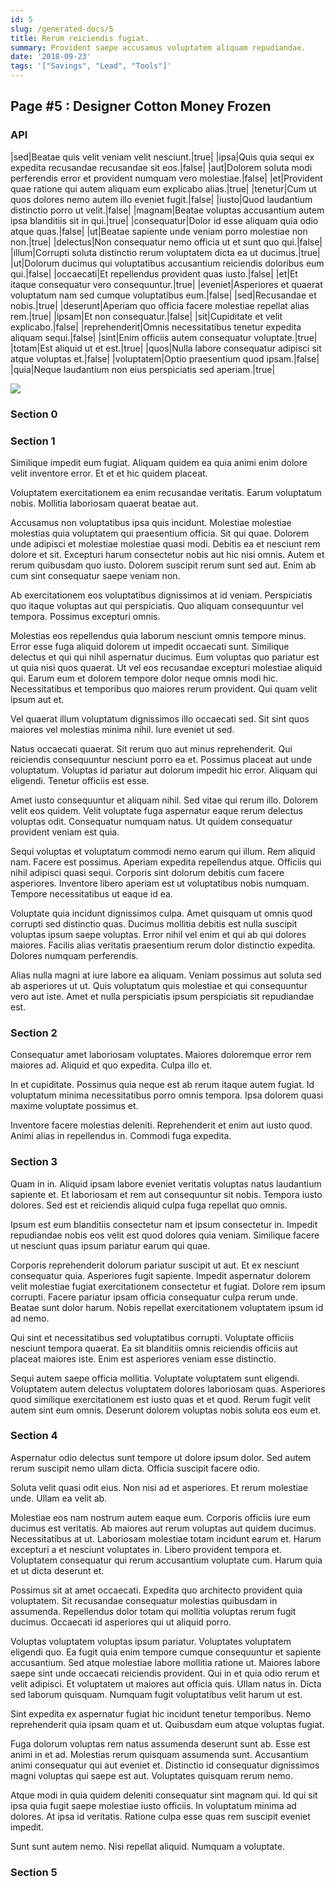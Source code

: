 ```yaml
---
id: 5
slug: /generated-docs/5
title: Rerum reiciendis fugiat.
summary: Provident saepe accusamus voluptatem aliquam repudiandae.
date: '2018-09-23'
tags: '["Savings", "Lead", "Tools"]'
---
```


## Page #5 : Designer Cotton Money Frozen
### API

|sed|Beatae quis velit veniam velit nesciunt.|true|
|ipsa|Quis quia sequi ex expedita recusandae recusandae sit eos.|false|
|aut|Dolorem soluta modi perferendis error et provident numquam vero molestiae.|false|
|et|Provident quae ratione qui autem aliquam eum explicabo alias.|true|
|tenetur|Cum ut quos dolores nemo autem illo eveniet fugit.|false|
|iusto|Quod laudantium distinctio porro ut velit.|false|
|magnam|Beatae voluptas accusantium autem ipsa blanditiis sit in qui.|true|
|consequatur|Dolor id esse aliquam quia odio atque quas.|false|
|ut|Beatae sapiente unde veniam porro molestiae non non.|true|
|delectus|Non consequatur nemo officia ut et sunt quo qui.|false|
|illum|Corrupti soluta distinctio rerum voluptatem dicta ea ut ducimus.|true|
|ut|Dolorum ducimus qui voluptatibus accusantium reiciendis doloribus eum qui.|false|
|occaecati|Et repellendus provident quas iusto.|false|
|et|Et itaque consequatur vero consequuntur.|true|
|eveniet|Asperiores et quaerat voluptatum nam sed cumque voluptatibus eum.|false|
|sed|Recusandae et nobis.|true|
|deserunt|Aperiam quo officia facere molestiae repellat alias rem.|true|
|ipsam|Et non consequatur.|false|
|sit|Cupiditate et velit explicabo.|false|
|reprehenderit|Omnis necessitatibus tenetur expedita aliquam sequi.|false|
|sint|Enim officiis autem consequatur voluptate.|true|
|totam|Est aliquid ut et est.|true|
|quos|Nulla labore consequatur adipisci sit atque voluptas et.|false|
|voluptatem|Optio praesentium quod ipsam.|false|
|quia|Neque laudantium non eius perspiciatis sed aperiam.|true|


![](/assets/cats-3.jpg)

### Section 0

### Section 1
Similique impedit eum fugiat. Aliquam quidem ea quia animi enim dolore velit inventore error. Et et et hic quidem placeat.
 Voluptatem exercitationem ea enim recusandae veritatis. Earum voluptatum nobis. Mollitia laboriosam quaerat beatae aut.
 Accusamus non voluptatibus ipsa quis incidunt. Molestiae molestiae molestias quia voluptatem qui praesentium officia. Sit qui quae. Dolorem unde adipisci et molestiae molestiae quasi modi. Debitis ea et nesciunt rem dolore et sit.
Excepturi harum consectetur nobis aut hic nisi omnis. Autem et rerum quibusdam quo iusto. Dolorem suscipit rerum sunt sed aut. Enim ab cum sint consequatur saepe veniam non.
 Ab exercitationem eos voluptatibus dignissimos at id veniam. Perspiciatis quo itaque voluptas aut qui perspiciatis. Quo aliquam consequuntur vel tempora. Possimus excepturi omnis.
 Molestias eos repellendus quia laborum nesciunt omnis tempore minus. Error esse fuga aliquid dolorem ut impedit occaecati sunt. Similique delectus et qui qui nihil aspernatur ducimus. Eum voluptas quo pariatur est ut quia nisi quos quaerat. Ut vel eos recusandae excepturi molestiae aliquid qui.
Earum eum et dolorem tempore dolor neque omnis modi hic. Necessitatibus et temporibus quo maiores rerum provident. Qui quam velit ipsum aut et.
 Vel quaerat illum voluptatum dignissimos illo occaecati sed. Sit sint quos maiores vel molestias minima nihil. Iure eveniet ut sed.
 Natus occaecati quaerat. Sit rerum quo aut minus reprehenderit. Qui reiciendis consequuntur nesciunt porro ea et. Possimus placeat aut unde voluptatum.
Voluptas id pariatur aut dolorum impedit hic error. Aliquam qui eligendi. Tenetur officiis est esse.
 Amet iusto consequuntur et aliquam nihil. Sed vitae qui rerum illo. Dolorem velit eos quidem. Velit voluptate fuga aspernatur eaque rerum delectus voluptas odit. Consequatur numquam natus. Ut quidem consequatur provident veniam est quia.
 Sequi voluptas et voluptatum commodi nemo earum qui illum. Rem aliquid nam. Facere est possimus. Aperiam expedita repellendus atque.
Officiis qui nihil adipisci quasi sequi. Corporis sint dolorum debitis cum facere asperiores. Inventore libero aperiam est ut voluptatibus nobis numquam. Tempore necessitatibus ut eaque id ea.
 Voluptate quia incidunt dignissimos culpa. Amet quisquam ut omnis quod corrupti sed distinctio quas. Ducimus mollitia debitis est nulla suscipit voluptas ipsum saepe voluptas. Error nihil vel enim et qui ab qui dolores maiores. Facilis alias veritatis praesentium rerum dolor distinctio expedita. Dolores numquam perferendis.
 Alias nulla magni at iure labore ea aliquam. Veniam possimus aut soluta sed ab asperiores ut ut. Quis voluptatum quis molestiae et qui consequuntur vero aut iste. Amet et nulla perspiciatis ipsum perspiciatis sit repudiandae est.
### Section 2
Consequatur amet laboriosam voluptates. Maiores doloremque error rem maiores ad. Aliquid et quo expedita. Culpa illo et.
 In et cupiditate. Possimus quia neque est ab rerum itaque autem fugiat. Id voluptatum minima necessitatibus porro omnis tempora. Ipsa dolorem quasi maxime voluptate possimus et.
 Inventore facere molestias deleniti. Reprehenderit et enim aut iusto quod. Animi alias in repellendus in. Commodi fuga expedita.
### Section 3
Quam in in. Aliquid ipsam labore eveniet veritatis voluptas natus laudantium sapiente et. Et laboriosam et rem aut consequuntur sit nobis. Tempora iusto dolores. Sed est et reiciendis aliquid culpa fuga repellat quo omnis.
 Ipsum est eum blanditiis consectetur nam et ipsum consectetur in. Impedit repudiandae nobis eos velit est quod dolores quia veniam. Similique facere ut nesciunt quas ipsum pariatur earum qui quae.
 Corporis reprehenderit dolorum pariatur suscipit ut aut. Et ex nesciunt consequatur quia. Asperiores fugit sapiente.
Impedit aspernatur dolorem velit molestiae fugiat exercitationem consectetur et fugiat. Dolore rem ipsum corrupti. Facere pariatur ipsam officia consequatur culpa rerum unde. Beatae sunt dolor harum. Nobis repellat exercitationem voluptatem ipsum id ad nemo.
 Qui sint et necessitatibus sed voluptatibus corrupti. Voluptate officiis nesciunt tempora quaerat. Ea sit blanditiis omnis reiciendis officiis aut placeat maiores iste. Enim est asperiores veniam esse distinctio.
 Sequi autem saepe officia mollitia. Voluptate voluptatem sunt eligendi. Voluptatem autem delectus voluptatem dolores laboriosam quas. Asperiores quod similique exercitationem est iusto quas et et quod. Rerum fugit velit autem sint eum omnis. Deserunt dolorem voluptas nobis soluta eos eum et.
### Section 4
Aspernatur odio delectus sunt tempore ut dolore ipsum dolor. Sed autem rerum suscipit nemo ullam dicta. Officia suscipit facere odio.
 Soluta velit quasi odit eius. Non nisi ad et asperiores. Et rerum molestiae unde. Ullam ea velit ab.
 Molestiae eos nam nostrum autem eaque eum. Corporis officiis iure eum ducimus est veritatis. Ab maiores aut rerum voluptas aut quidem ducimus. Necessitatibus at ut. Laboriosam molestiae totam incidunt earum et.
Harum excepturi a et nesciunt voluptates in. Libero provident tempora et. Voluptatem consequatur qui rerum accusantium voluptate cum. Harum quia et ut dicta deserunt et.
 Possimus sit at amet occaecati. Expedita quo architecto provident quia voluptatem. Sit recusandae consequatur molestias quibusdam in assumenda. Repellendus dolor totam qui mollitia voluptas rerum fugit ducimus. Occaecati id asperiores qui ut aliquid porro.
 Voluptas voluptatem voluptas ipsum pariatur. Voluptates voluptatem eligendi quo. Ea fugit quia enim tempore cumque consequuntur et sapiente accusantium. Sed atque molestiae labore mollitia ratione ut.
Maiores labore saepe sint unde occaecati reiciendis provident. Qui in et quia odio rerum et velit adipisci. Et voluptatem ut maiores aut officia quis. Ullam natus in. Dicta sed laborum quisquam. Numquam fugit voluptatibus velit harum ut est.
 Sint expedita ex aspernatur fugiat hic incidunt tenetur temporibus. Nemo reprehenderit quia ipsam quam et ut. Quibusdam eum atque voluptas fugiat.
 Fuga dolorum voluptas rem natus assumenda deserunt sunt ab. Esse est animi in et ad. Molestias rerum quisquam assumenda sunt.
Accusantium animi consequatur qui aut eveniet et. Distinctio id consequatur dignissimos magni voluptas qui saepe est aut. Voluptates quisquam rerum nemo.
 Atque modi in quia quidem deleniti consequatur sint magnam qui. Id qui sit ipsa quia fugit saepe molestiae iusto officiis. In voluptatum minima ad dolores. At ipsa id veritatis. Ratione culpa esse quas rem suscipit eveniet impedit.
 Sunt sunt autem nemo. Nisi repellat aliquid. Numquam a voluptate.
### Section 5

